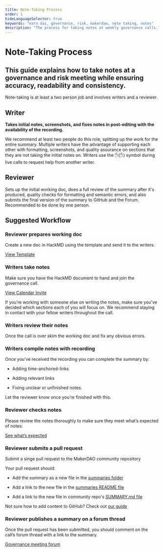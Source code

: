 ```yaml
---
title: Note-Taking Process
order: 1
hideLanguageSelector: true
keywords: "earn dai, governance, risk, makerdao, note taking, notes"
description: "The process for taking notes at weekly governance calls."
---
```


# Note-Taking Process

## This guide explains how to take notes at a governance and risk meeting while ensuring accuracy, readability and consistency.

Note-taking is at least a two person job and involves writers and a reviewer.

<Tout image alt>

<Box>

## Writer

**Takes initial notes, screenshots, and fixes notes in post-editing with the availability of the recording.**

We recommend at least two people do this role, splitting up the work for the entire summary. Multiple writers have the advantage of supporting each other with formatting, screenshots, and quality assurance on sections that they are not taking the initial notes on. Writers use the :hand:(:hand:) symbol during live calls to request help from another writer.

</Box>

<Box>

## Reviewer

Sets up the initial working doc, does a full review of the summary after it's produced, quality checks for formatting and semantic errors, and also submits the final version of the summary to GitHub and the Forum. Recommended to be done by one person.

</Box>

</Tout>

## Suggested Workflow

<Process>

<Box>

### Reviewer prepares working doc

Create a new doc in HackMD using the template and send it to the writers.

[View Template]()

</Box>

<Box>

### Writers take notes

Make sure you have the HackMD document to hand and join the governance call.

[View Calendar Invite]()

If you’re working with someone else on writing the notes, make sure you’ve decided which sections each of you will focus on. We recommend staying in contact with your fellow writers throughout the call.

</Box>

<Box>

### Writers review their notes

Once the call is over skim the working doc and fix any obvious errors.

</Box>

<Box>

### Writers compile notes with recording

Once you’ve received the recording you can complete the summary by: 

<List>

- Adding time-anchored-links 

- Adding relevant links 

- Fixing unclear or unfinished notes. 

</List>

Let the reviewer know once you’re finished with this.

</Box>

<Box>

### Reviewer checks notes

Please review the notes thoroughly to make sure they meet what’s expected of notes. 

[See what’s expected]()

</Box>

<Box>

### Reviewer submits a pull request

Submit a singe pull request to the MakerDAO community repository 

Your pull request should: 

<List>

- Add the summary as a new file in the [summaries folder]()

- Add a link to the new file in the [summaries README file]()

- Add a link to the new file in community repo's [SUMMARY.md file]()

</List>

<Callout icon>

Not sure how to add content to GitHub? Check out [our guide]()

</Callout>

</Box>

<Box>

### Reviewer publishes a summary on a forum thread

Once the pull request has been submitted, you should comment on the call’s forum thread with a link to the summary. 

[Governance meeting forum]()

</Box>

</Process>
